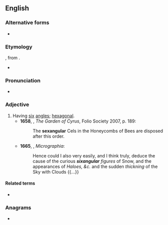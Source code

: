 ==English==

===Alternative forms===
* {{l|en|sixangular}}

===Etymology===
{{uder|en|LL.|sexangularis}}, from {{m|la|sexangulus}}.
* {{prefix|en|sex|angular}}

===Pronunciation===
* {{IPA|en|/sɛkˈsæŋɡjʊlə/}}

===Adjective===
{{en-adj|-}}

# Having [[six]] [[angles]]; [[hexagonal]].
#* '''1658''', {{w|Sir Thomas Browne}}, ''The Garden of Cyrus'', Folio Society 2007, p. 189:
#*: The '''sexangular''' Cels in the Honeycombs of Bees are disposed after this order.
#* '''1665''', {{w|Robert Hooke}}, ''Micrographia'':
#*: Hence could I also very easily, and I think truly, deduce the cause of the curious '''''sixangular''' figures'' of Snow, and the appearances of ''Haloes, &c.'' and the sudden ''thickning'' of the Sky with Clouds {{...}}

====Related terms====
* {{l|en|sexangle}}

===Anagrams===
* {{anagrams|en|a=aaeglnrsux|auxlangers}}